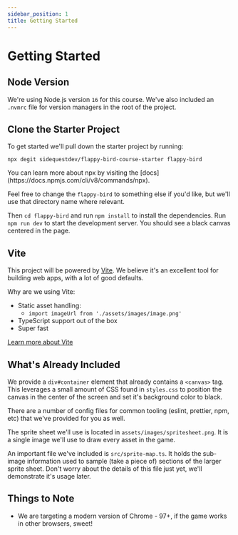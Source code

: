 ```yaml
---
sidebar_position: 1
title: Getting Started
---
```


# Getting Started

## Node Version

We're using Node.js version `16` for this course. We've also included an `.nvmrc` file for version managers in the root of the project.

## Clone the Starter Project

To get started we'll pull down the starter project by running:

`npx degit sidequestdev/flappy-bird-course-starter flappy-bird`

<AlertInfo title="NPX">
  You can learn more about npx by visiting the
  [docs](https://docs.npmjs.com/cli/v8/commands/npx).
</AlertInfo>

Feel free to change the `flappy-bird` to something else if you'd like, but we'll use that directory name where relevant.

Then `cd flappy-bird` and run `npm install` to install the dependencies. Run `npm run dev` to start the development server. You should see a black canvas centered in the page.

## Vite

This project will be powered by [Vite](https://vitejs.dev/). We believe it's an excellent tool for building web apps, with a lot of good defaults.

Why are we using Vite:

- Static asset handling:
  - `import imageUrl from './assets/images/image.png'`
- TypeScript support out of the box
- Super fast

[Learn more about Vite](https://vitejs.dev/)

## What's Already Included

We provide a `div#container` element that already contains a `<canvas>` tag. This leverages a small amount of CSS found in `styles.css` to position the canvas in the center of the screen and set it's background color to black.

There are a number of config files for common tooling (eslint, prettier, npm, etc) that we've provided for you as well.

The sprite sheet we'll use is located in `assets/images/spritesheet.png`. It is a single image we'll use to draw every asset in the game.

An important file we've included is `src/sprite-map.ts`. It holds the sub-image information used to sample (take a piece of) sections of the larger sprite sheet. Don't worry about the details of this file just yet, we'll demonstrate it's usage later.

## Things to Note

- We are targeting a modern version of Chrome - 97+, if the game works in other browsers, sweet!
